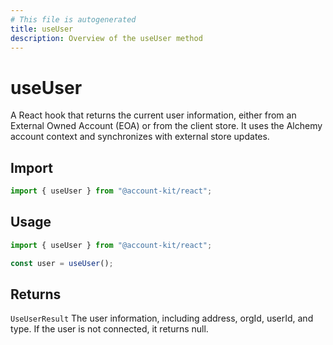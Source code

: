 ```yaml
---
# This file is autogenerated
title: useUser
description: Overview of the useUser method
---
```


# useUser

A React hook that returns the current user information, either from an External Owned Account (EOA) or from the client store. It uses the Alchemy account context and synchronizes with external store updates.

## Import

```ts
import { useUser } from "@account-kit/react";
```

## Usage

```ts
import { useUser } from "@account-kit/react";

const user = useUser();
```

## Returns

`UseUserResult`
The user information, including address, orgId, userId, and type. If the user is not connected, it returns null.
